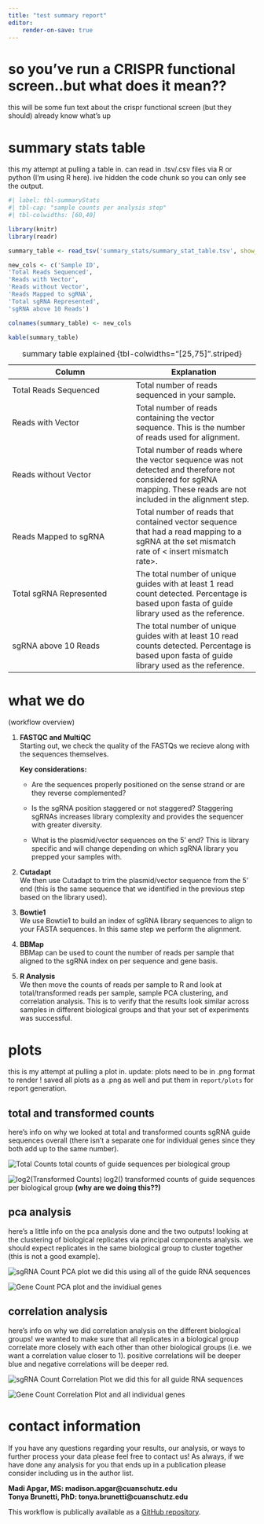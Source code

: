 ```yaml
---
title: "test summary report"
editor: 
    render-on-save: true
---
```


# so you've run a CRISPR functional screen..but what does it mean??

this will be some fun text about the crispr functional screen (but they should) already know what's up

# summary stats table

this my attempt at pulling a table in. can read in .tsv/.csv files via R or python (I'm using R here). ive hidden the code chunk so you can only see the output. 

```r
#| label: tbl-summaryStats
#| tbl-cap: "sample counts per analysis step"
#| tbl-colwidths: [60,40]

library(knitr)
library(readr)

summary_table <- read_tsv('summary_stats/summary_stat_table.tsv', show_col_types = FALSE)

new_cols <- c('Sample ID',
'Total Reads Sequenced',
'Reads with Vector',
'Reads without Vector',
'Reads Mapped to sgRNA',
'Total sgRNA Represented',
'sgRNA above 10 Reads')

colnames(summary_table) <- new_cols

kable(summary_table)
```

| Column  | Explanation  |
|--------|--------|
| Total Reads Sequenced | Total number of reads sequenced in your sample. |
| Reads with Vector | Total number of reads containing the vector sequence. This is the number of reads used for alignment. |
| Reads without Vector | Total number of reads where the vector sequence was not detected and therefore not considered for sgRNA mapping. These reads are not included in the alignment step. |
| Reads Mapped to sgRNA | Total number of reads that contained vector sequence that had a read mapping to a sgRNA at the set mismatch rate of < insert mismatch rate>.|
| Total sgRNA Represented | The total number of unique guides with at least 1 read count detected. Percentage is based upon fasta of guide library used as the reference. |
| sgRNA above 10 Reads | The total number of unique guides with at least 10 read counts detected. Percentage is based upon fasta of guide library used as the reference. |

: summary table explained {tbl-colwidths="[25,75]".striped}

# what we do 
(workflow overview)

1. **FASTQC and MultiQC** \
Starting out, we check the quality of the FASTQs we recieve along with the sequences themselves. 

    **Key considerations:**

    - Are the sequences properly positioned on the sense strand or are they reverse complemented?

    - Is the sgRNA position staggered or not staggered? Staggering sgRNAs increases library complexity and provides the sequencer with greater diversity. 

    - What is the plasmid/vector sequences on the 5' end? This is library specific and will change depending on which sgRNA library you prepped your samples with.  

2. **Cutadapt** \
We then use Cutadapt to trim the plasmid/vector sequence from the 5' end (this is the same sequence that we identified in the previous step based on the library used).

3. **Bowtie1** \
We use Bowtie1 to build an index of sgRNA library sequences to align to your FASTA sequences. In this same step we perform the alignment. 

4. **BBMap** \
BBMap can be used to count the number of reads per sample that aligned to the sgRNA index on per sequence and gene basis.

5. **R Analysis** \
We then move the counts of reads per sample to R and look at total/transformed reads per sample, sample PCA clustering, and correlation analysis. This is to verify that the results look similar across samples in different biological groups and that your set of experiments was successful. 

# plots  

this is my attempt at pulling a plot in. update: plots need to be in .png format to render ! saved all plots as a .png as well and put them in `report/plots` for report generation.

## total and transformed counts

here's info on why we looked at total and transformed counts sgRNA guide sequences overall (there isn't a separate one for individual genes since they both add up to the same number).

![Total Counts](plots/sample_totalCount_plot.png)
total counts of guide sequences per biological group

![log2(Transformed Counts)](plots/sample_transCounts_plot.png)
log2() transformed counts of guide sequences per biological group **(why are we doing this??)**

## pca analysis

here's a little info on the pca analysis done and the two outputs! looking at the clustering of biological replicates via principal components analysis. we should expect replicates in the same biological group to cluster together (this is not a good example).

![sgRNA Count PCA plot](plots/sgRNACount_PCA_plot.png)
we did this using all of the guide RNA sequences 

![Gene Count PCA plot](plots/geneCount_PCA_plot.png)
and the invidiual genes

## correlation analysis

here's info on why we did correlation analysis on the different biological groups! we wanted to make sure that all replicates in a biological group correlate more closely with each other than other biological groups (i.e. we want a correlation value closer to 1). positive correlations will be deeper blue and negative correlations will be deeper red. 

![sgRNA Count Correlation Plot](plots/sgRNACount_correlationMatrix.png)
we did this for all guide RNA sequences 

![Gene Count Correlation Plot](plots/geneCount_correlationMatrix.png)
and all individual genes 

# contact information

If you have any questions regarding your results, our analysis, or ways to further process your data please feel free to contact us! As always, if we have done any analysis for you that ends up in a publication please consider including us in the author list. 

**Madi Apgar, MS: madison.apgar@cuanschutz.edu** \
**Tonya Brunetti, PhD: tonya.brunetti@cuanschutz.edu**

This workflow is publically available as a [GitHub repository](https://github.com/Comp-Bio-Pipeline-Dev-Team/functional_CRISPR_screen). 